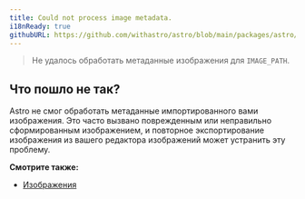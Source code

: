 ```yaml
---
title: Could not process image metadata.
i18nReady: true
githubURL: https://github.com/withastro/astro/blob/main/packages/astro/src/core/errors/errors-data.ts
---
```


> Не удалось обработать метаданные изображения для `IMAGE_PATH`.

## Что пошло не так?

Astro не смог обработать метаданные импортированного вами изображения. Это часто вызвано поврежденным или неправильно сформированным изображением, и повторное экспортирование изображения из вашего редактора изображений может устранить эту проблему.

**Смотрите также:**

-  [Изображения](/ru/guides/images/)

